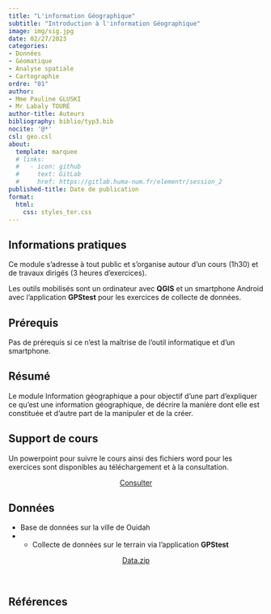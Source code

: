 ```yaml
---
title: "L'information Géographique"
subtitle: "Introduction à l'information Géographique"
image: img/sig.jpg
date: 02/27/2023
categories: 
- Données
- Géomatique
- Analyse spatiale
- Cartographie
ordre: "01" 
author: 
- Mme Pauline GLUSKI
- Mr Labaly TOURÉ
author-title: Auteurs
bibliography: biblio/typ3.bib
nocite: '@*'
csl: geo.csl
about:
  template: marquee
  # links:
  #   - icon: github
  #     text: GitLab
  #     href: https://gitlab.huma-num.fr/elementr/session_2
published-title: Date de publication 
format:
  html: 
    css: styles_ter.css
---
```


<!-- ::: {#contrib} -->
<!-- ### Contributeur·rice·s -->

<!-- Hugues Pecout, ... -->
<!-- ::: -->

::: {#block}
## <i class="bi bi-info-circle"></i> Informations pratiques

Ce module s'adresse à tout public et s'organise autour d'un cours (1h30) et de travaux dirigés (3 heures d'exercices).

Les outils mobilisés sont un ordinateur avec **QGIS** et un smartphone Android avec l'application **GPStest** pour les exercices de collecte de données.

:::

<div>

## <i class="bi bi-ui-checks-grid"></i> Prérequis

Pas de prérequis si ce n'est la maîtrise de l'outil informatique et d'un smartphone.

</div>

<div>

## <i class="bi bi-bookmark"></i> Résumé

Le module Information géographique a pour objectif d’une part d’expliquer ce qu’est une information géographique, de décrire la manière dont elle est constituée et d’autre part de la manipuler et de la créer.

</div>

<div>

## <i class="bi bi-person-video3"></i> Support de cours

Un powerpoint pour suivre le cours ainsi des fichiers word pour les exercices sont disponibles au téléchargement et à la consultation.

<!-- </div> -->

<!-- <object class="slide" data="support/introR_seance2_diapo.pdf" type="application/pdf"> -->

<!-- <iframe class="slide" src="https://meghan.rbind.io/slides/neair/neair.html#/title-slide"> -->

<!-- </iframe> -->

<!-- ::: {#url} -->
<!-- <i class="bi bi-cloud-arrow-down-fill"></i> [Télécharger</i>]() -->
<!-- ::: -->

<!-- </object> -->

<!-- <div> -->

<!-- ## <i class="bi bi-person-video3"></i> Support de TD -->

<!-- Quam ob rem cave Catoni anteponas ne istum quidem ipsum, quem Apollo, ut ais, sapientissimum iudicavit; huius enim facta, illius dicta laudantur. De me autem, ut iam cum utroque vestrum loquar, sic habetote. -->


<center><a href="" class="btn btn-warning" role="button" aria-disabled="true"><i class="bi bi-eye"></i> Consulter</a></center>



</div>

<div>

## <i class="bi bi-clipboard-data"></i> Données

-   Base de données sur la ville de Ouidah
-   -	Collecte de données sur le terrain via l’application **GPStest** 

<center><a href="" class="btn btn-info" role="button" aria-disabled="true"><i class="bi bi-cloud-arrow-down"></i> Data.zip</a></center>

\

</div>

## <i class="bi bi-file-earmark-text"></i> Références

::: {#refs}
:::
